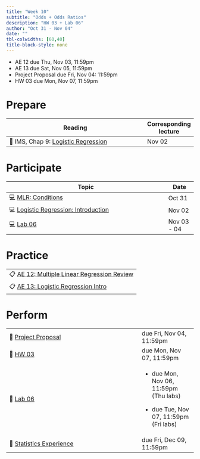 ```yaml
---
title: "Week 10"
subtitle: "Odds + Odds Ratios"
description: "HW 03 + Lab 06"
author: "Oct 31 - Nov 04"
date: ""
tbl-colwidths: [60,40]
title-block-style: none
---
```


::: callout-important
-   AE 12 due Thu, Nov 03, 11:59pm
-   AE 13 due Sat, Nov 05, 11:59pm
-   Project Proposal due Fri, Nov 04: 11:59pm
-   HW 03 due Mon, Nov 07, 11:59pm
:::

# Prepare

+----------------------------------------------------------------------------------------------+-----------------------+
| Reading                                                                                      | Corresponding lecture |
+==============================================================================================+=======================+
| 📖 IMS, Chap 9: [Logistic Regression](https://openintro-ims.netlify.app/model-logistic.html) | Nov 02                |
+----------------------------------------------------------------------------------------------+-----------------------+

# Participate

+--------------------------------------------------------------------------+-------------+
| Topic                                                                    | Date        |
+==========================================================================+=============+
| 💻 [MLR: Conditions](../slides/18-mlr-conditions.html)                   | Oct 31      |
+--------------------------------------------------------------------------+-------------+
| 💻 [Logistic Regression: Introduction](../slides/19-logistic-intro.html) | Nov 02      |
+--------------------------------------------------------------------------+-------------+
| 💻 [Lab 06](../slides/lab-06.html)                                       | Nov 03 - 04 |
+--------------------------------------------------------------------------+-------------+

# Practice

+----------------------------------------------------------------------------+
| 📋 [AE 12: Multiple Linear Regression Review](../ae/ae-12-mlr-review.html) |
+----------------------------------------------------------------------------+
| 📋 [AE 13: Logistic Regression Intro](../ae/ae-13-logistic-intro.html)     |
+----------------------------------------------------------------------------+

# Perform

+---------------------------------------------------------------------------------------------------+-----------------------------------------+
| 📝 [Project Proposal](https://sta210-fa22.netlify.app/project-instructions.html#project-proposal) | due Fri, Nov 04, 11:59pm                |
+---------------------------------------------------------------------------------------------------+-----------------------------------------+
| 📝 [HW 03](../hw/hw-03.html)                                                                      | due Mon, Nov 07, 11:59pm                |
+---------------------------------------------------------------------------------------------------+-----------------------------------------+
| 📝 [Lab 06](../labs/lab-06.html)                                                                  | -   due Mon, Nov 06, 11:59pm (Thu labs) |
|                                                                                                   |                                         |
|                                                                                                   | -   due Tue, Nov 07, 11:59pm (Fri labs) |
+---------------------------------------------------------------------------------------------------+-----------------------------------------+
| 📝 [Statistics Experience](https://sta210-fa22.netlify.app/hw/stats-experience.html)              | due Fri, Dec 09, 11:59pm                |
+---------------------------------------------------------------------------------------------------+-----------------------------------------+
